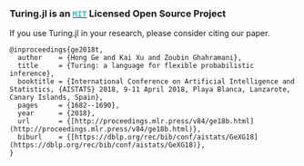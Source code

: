 <h3 id="cite" class="pb-1 text-center">Turing.jl is an <a href="https://github.com/TuringLang/Turing.jl/blob/main/LICENCE" data-original-href="https://github.com/TuringLang/Turing.jl/blob/main/LICENCE" class="turing-license-link"><code>MIT</code></a> Licensed Open Source Project</h3>

<p class="text-center">If you use Turing.jl in your research, please consider citing our paper.</p>

::: {.example-code style="max-width: 800px; margin: auto; text-align: left;"}

```.bibtex
@inproceedings{ge2018t,
  author    = {Hong Ge and Kai Xu and Zoubin Ghahramani},
  title     = {Turing: a language for flexible probabilistic inference},
  booktitle = {International Conference on Artificial Intelligence and Statistics, {AISTATS} 2018, 9-11 April 2018, Playa Blanca, Lanzarote, Canary Islands, Spain},
  pages     = {1682--1690},
  year      = {2018},
  url       = {[http://proceedings.mlr.press/v84/ge18b.html](http://proceedings.mlr.press/v84/ge18b.html)},
  biburl    = {[https://dblp.org/rec/bib/conf/aistats/GeXG18](https://dblp.org/rec/bib/conf/aistats/GeXG18)},
}
```

:::


```{=html}
<style>
    .turing-license-link code{
        color: #34b8bf !important;
        text-decoration: none !important;
    }

    .turing-license-link code:hover {
        color: #31dce6 !important;
    }
</style>
```